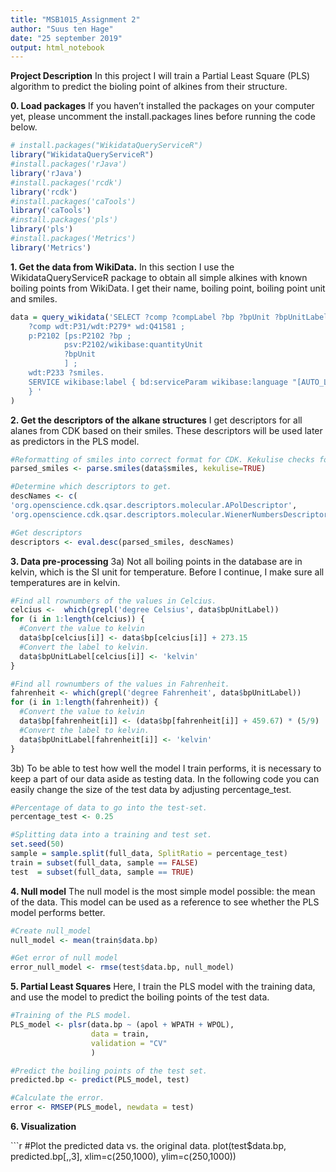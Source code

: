 ---
title: "MSB1015_Assignment 2"
author: "Suus ten Hage"
date: "25 september 2019"
output: html_notebook
---

**Project Description**
In this project I will train a Partial Least Square (PLS) algorithm to predict the bioling point of alkines from their structure. 

**0. Load packages**
If you haven't installed the packages on your computer yet, please uncomment the install.packages lines before running the code below. 

```{r}

# install.packages("WikidataQueryServiceR")
library("WikidataQueryServiceR")
#install.packages('rJava')
library('rJava')
#install.packages('rcdk')
library('rcdk')
#install.packages('caTools')
library('caTools')
#install.packages('pls')
library('pls')
#install.packages('Metrics')
library('Metrics')

```

**1. Get the data from WikiData.** 
In this section I use the WikidataQueryServiceR package to obtain all simple alkines with known boiling points from WikiData. I get their name, boiling point, boiling point unit and smiles. 

```{r}

data = query_wikidata('SELECT ?comp ?compLabel ?bp ?bpUnit ?bpUnitLabel ?smiles WHERE {   
    ?comp wdt:P31/wdt:P279* wd:Q41581 ;
    p:P2102 [ps:P2102 ?bp ;           
            psv:P2102/wikibase:quantityUnit  
            ?bpUnit         
            ] ;
    wdt:P233 ?smiles.
    SERVICE wikibase:label { bd:serviceParam wikibase:language "[AUTO_LANGUAGE],en". } 
    } '
)

```

**2. Get the descriptors of the alkane structures**
I get descriptors for all alanes from CDK based on their smiles. These descriptors will be used later as predictors in the PLS model. 

```{r}

#Reformatting of smiles into correct format for CDK. Kekulise checks for electrons, and prevents parsing of incorrect smiles. 
parsed_smiles <- parse.smiles(data$smiles, kekulise=TRUE)

#Determine which descriptors to get. 
descNames <- c(
'org.openscience.cdk.qsar.descriptors.molecular.APolDescriptor',
'org.openscience.cdk.qsar.descriptors.molecular.WienerNumbersDescriptor')

#Get descriptors
descriptors <- eval.desc(parsed_smiles, descNames)

```

**3. Data pre-processing**
3a) Not all boiling points in the database are in kelvin, which is the SI unit for temperature. Before I continue, I make sure all temperatures are in kelvin. 

```{r}

#Find all rownumbers of the values in Celcius. 
celcius <-  which(grepl('degree Celsius', data$bpUnitLabel))
for (i in 1:length(celcius)) {
  #Convert the value to kelvin
  data$bp[celcius[i]] <- data$bp[celcius[i]] + 273.15
  #Convert the label to kelvin. 
  data$bpUnitLabel[celcius[i]] <- 'kelvin'
}

#Find all rownumbers of the values in Fahrenheit. 
fahrenheit <- which(grepl('degree Fahrenheit', data$bpUnitLabel))
for (i in 1:length(fahrenheit)) {
  #Convert the value to kelvin
  data$bp[fahrenheit[i]] <- (data$bp[fahrenheit[i]] + 459.67) * (5/9)
  #Convert the label to kelvin. 
  data$bpUnitLabel[fahrenheit[i]] <- 'kelvin'
}

```

3b) To be able to test how well the model I train performs, it is necessary to keep a part of our data aside as testing data. In the following code you can easily change the size of the test data by adjusting percentage_test. 
 
```{r}

#Percentage of data to go into the test-set. 
percentage_test <- 0.25

#Splitting data into a training and test set. 
set.seed(50) 
sample = sample.split(full_data, SplitRatio = percentage_test)
train = subset(full_data, sample == FALSE)
test  = subset(full_data, sample == TRUE)

```

**4. Null model**
The null model is the most simple model possible: the mean of the data. This model can be used as a reference to see whether the PLS model performs better. 

```{r}

#Create null_model
null_model <- mean(train$data.bp)

#Get error of null model
error_null_model <- rmse(test$data.bp, null_model)

```

**5. Partial Least Squares**
Here, I train the PLS model with the training data, and use the model to predict the boiling points of the test data. 

```{r}

#Training of the PLS model. 
PLS_model <- plsr(data.bp ~ (apol + WPATH + WPOL), 
                  data = train, 
                  validation = "CV"
                  )

#Predict the boiling points of the test set. 
predicted.bp <- predict(PLS_model, test)

#Calculate the error. 
error <- RMSEP(PLS_model, newdata = test)


```

**6. Visualization**

```{r} 

#Plot the predicted data vs. the original data. 
plot(test$data.bp, predicted.bp[,,3], xlim=c(250,1000), ylim=c(250,1000))
